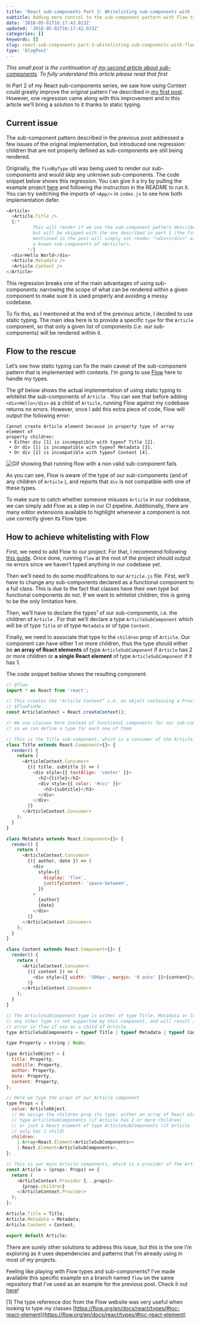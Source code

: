 ```yaml
---
title: 'React sub-components Part 3: Whitelisting sub-components with flow'
subtitle: Adding more control to the sub-component pattern with Flow types
date: '2018-05-01T16:17:42.023Z'
updated: '2018-05-01T16:17:42.023Z'
categories: []
keywords: []
slug: react-sub-components-part-3-whitelisting-sub-components-with-flow-b04f9bcf80c2
type: 'blogPost'
---
```


_This small post is the continuation of_ [_my second article about sub-components_](https://medium.com/maxime-heckel/react-sub-components-part-2-using-the-new-context-api-6f1c089acfe4)_. To fully understand this article please read that first_

In Part 2 of my React sub-components series, we saw how using Context could greatly improve the original pattern I’ve described in [my first post](https://medium.com/maxime-heckel/react-sub-components-513f6679abed). However, one regression came along with this improvement and in this article we’ll bring a solution to it thanks to static typing.

## Current issue

The sub-component pattern described in the previous post addressed a few issues of the original implementation, but introduced one regression: children that are not properly defined as sub-components are still being rendered.

Originally, the `findByType` util was being used to render our sub-components and would skip any unknown sub-components. The code snippet below shows this regression. You can give it a try by pulling the example project [here](https://github.com/MaximeHeckel/react-sub-components-context/tree/flow) and following the instruction in the README to run it. You can try switching the imports of `<App/>` in `index.js` to see how both implementation defer.

```javascript title=Incorrect usage of a subcomponent
<Article>
  <Article.Title />
  {/* 
          This will render if we use the sub-component pattern described in part 2,
          but will be skipped with the one described in part 1 (the findByType util 
          mentioned in the post will simply not render "<div></div>" as it's not
          a known sub-components of <Article/>.
        */}
  <div>Hello World</div>
  <Article.Metadata />
  <Article.Content />
</Article>
```

This regression breaks one of the main advantages of using sub-components: narrowing the scope of what can be rendered within a given component to make sure it is used properly and avoiding a messy codebase.

To fix this, as I mentioned at the end of the previous article, I decided to use static typing. The main idea here is to provide a specific `type` for the `Article` component, so that only a given list of components (i.e. our sub-components) will be rendered within it.

## Flow to the rescue

Let’s see how static typing can fix the main caveat of the sub-component pattern that is implemented with contexts. I’m going to use [Flow](https://flow.org/) here to handle my types.

The gif below shows the actual implementation of using static typing to whitelist the sub-components of `Article` . You can see that before adding `<div>Hello</div>` as a child of `Article`, running Flow against my codebase returns no errors. However, once I add this extra piece of code, Flow will output the following error:

```shell
Cannot create Article element because in property type of array element of
property children:
 • Either div [1] is incompatible with typeof Title [2].
 • Or div [1] is incompatible with typeof Metadata [3].
 • Or div [1] is incompatible with typeof Content [4].
```

![Gif showing that running flow with a non valid sub-component fails](/static/images/1__HqiRL5mQ6tRCONrSivQ5cQ.gif)

As you can see, Flow is aware of the type of our sub-components (and of any children of `Article` ), and reports that `div` is not compatible with one of these types.

To make sure to catch whether someone misuses `Article` in our codebase, we can simply add Flow as a step in our CI pipeline. Additionally, there are many editor extensions available to highlight whenever a component is not use correctly given its Flow type.

## How to achieve whitelisting with Flow

First, we need to add Flow to our project. For that, I recommend following [this guide](https://flow.org/en/docs/tools/babel/). Once done, running `flow` at the root of the project should output no errors since we haven’t typed anything in our codebase yet.

Then we’ll need to do some modifications to our `Article.js` file. First, we’ll have to change any sub-components declared as a functional component to a full class. This is due to the fact that classes have their own type but functional components do not. If we want to whitelist children, this is going to be the only limitation here.

Then, we’ll have to declare the types¹ of our sub-components, i.e. the children of `Article` . For that we’ll declare a type `ArticleSubComponent` which will be of type `Title` or of type `Metadata` or of type `Content` .

Finally, we need to associate that type to the `children` prop of `Article`. Our component can have either 1 or more children, thus the type should either be **an array of React elements** of type `ArticleSubComponent` if `Article` has 2 or more children or **a single React element** of type `ArticleSubComponent` if it has 1.

The code snippet bellow shows the resulting component:

```javascript title=Article.js
// @flow
import * as React from 'react';

// This creates the "Article Context" i.e. an object containing a Provider and a Consumer component
// $FlowFixMe
const ArticleContext = React.createContext();

// We use classes here instead of functional components for our sub-components
// so we can define a type for each one of them

// This is the Title sub-component, which is a consumer of the Article Context
class Title extends React.Component<{}> {
  render() {
    return (
      <ArticleContext.Consumer>
        {({ title, subtitle }) => (
          <div style={{ textAlign: 'center' }}>
            <h2>{title}</h2>
            <div style={{ color: '#ccc' }}>
              <h3>{subtitle}</h3>
            </div>
          </div>
        )}
      </ArticleContext.Consumer>
    );
  }
}

class Metadata extends React.Component<{}> {
  render() {
    return (
      <ArticleContext.Consumer>
        {({ author, date }) => (
          <div
            style={{
              display: 'flex',
              justifyContent: 'space-between',
            }}
          >
            {author}
            {date}
          </div>
        )}
      </ArticleContext.Consumer>
    );
  }
}

class Content extends React.Component<{}> {
  render() {
    return (
      <ArticleContext.Consumer>
        {({ content }) => (
          <div style={{ width: '500px', margin: '0 auto' }}>{content}</div>
        )}
      </ArticleContext.Consumer>
    );
  }
}

// The ArticleSubComponent type is either of type Title, Metadata or Content
// any other type is not supported by this component, and will result in an
// error in flow if use as a child of Article
type ArticleSubComponents = typeof Title | typeof Metadata | typeof Content;

type Property = string | Node;

type ArticleObject = {
  title: Property,
  subtitle: Property,
  author: Property,
  date: Property,
  content: Property,
};

// Here we type the props of our Article component
type Props = {
  value: ArticleObject,
  // We assign the children prop its type: either an array of React elements of
  // type ArticleSubComponents (if Article has 2 or more children)
  // or just a React element of type ArticleSubComponents (if Article
  // only has 1 child)
  children:
    | Array<React.Element<ArticleSubComponents>>
    | React.Element<ArticleSubComponents>,
};

// This is our main Article components, which is a provider of the Article Context
const Article = (props: Props) => {
  return (
    <ArticleContext.Provider {...props}>
      {props.children}
    </ArticleContext.Provider>
  );
};

Article.Title = Title;
Article.Metadata = Metadata;
Article.Content = Content;

export default Article;
```

There are surely other solutions to address this issue, but this is the one I’m exploring as it uses dependencies and patterns that I’m already using in most of my projects.

Feeling like playing with Flow types and sub-components? I’ve made available this specific example on a branch named `flow` on the same repository that I’ve used as an example for the previous post. Check it out [here](https://github.com/MaximeHeckel/react-sub-components-context/tree/flow)!

\[1\] The type reference doc from the Flow website was very useful when looking to type my classes [https://flow.org/en/docs/react/types/#toc-react-element](https://flow.org/en/docs/react/types/#toc-react-element)
